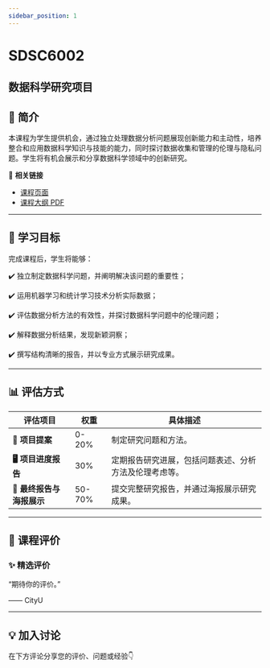 ```yaml
---
sidebar_position: 1
---
```


# SDSC6002
## 数据科学研究项目

## **📘 简介**
本课程为学生提供机会，通过独立处理数据分析问题展现创新能力和主动性，培养整合和应用数据科学知识与技能的能力，同时探讨数据收集和管理的伦理与隐私问题。学生将有机会展示和分享数据科学领域中的创新研究。

🔗 **相关链接**
- [课程页面](https://www.cityu.edu.hk/catalogue/pg/202425/course/SDSC6002.htm)
- [课程大纲 PDF](https://www.cityu.edu.hk/catalogue/pg/202425/course/SDSC6002.pdf)

---

## **🎯 学习目标**

完成课程后，学生将能够：

✔️ 独立制定数据科学问题，并阐明解决该问题的重要性；

✔️ 运用机器学习和统计学习技术分析实际数据；

✔️ 评估数据分析方法的有效性，并探讨数据科学问题中的伦理问题；

✔️ 解释数据分析结果，发现新颖洞察；

✔️ 撰写结构清晰的报告，并以专业方式展示研究成果。

---

## **📊 评估方式**

| **评估项目**             | **权重** | **具体描述**                                                                                       |
|-------------------------|---------|---------------------------------------------------------------------------------------------------|
| **📝 项目提案**           | 0-20%   | 制定研究问题和方法。                                                                              |
| **🖥️ 项目进度报告**       | 30%     | 定期报告研究进展，包括问题表述、分析方法及伦理考虑等。                                              |
| **📄 最终报告与海报展示**   | 50-70%  | 提交完整研究报告，并通过海报展示研究成果。                                                        |

---

## **💬 课程评价**

### ✨ **精选评价**
<div className={commentStyles.commentBox}>
    <p className={commentStyles.commentText}>
        “期待你的评价。”
    </p>
    <p className={commentStyles.commentAuthor}>—— CityU</p>
</div>

---


## **💡 加入讨论**

在下方评论分享您的评价、问题或经验👇
<Utterances />